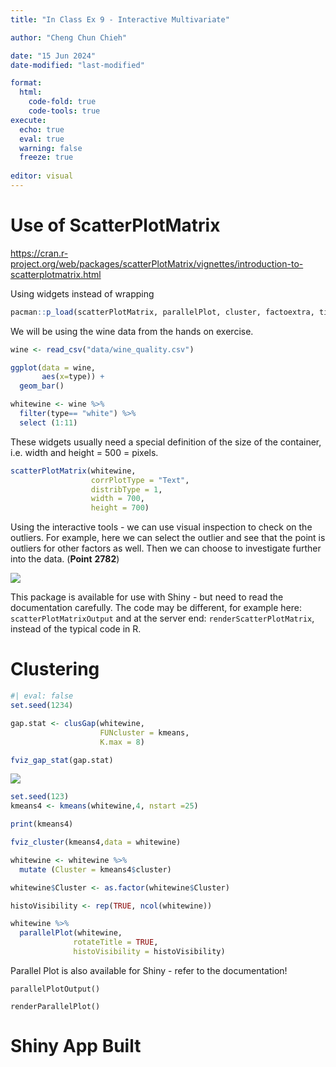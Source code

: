 ```yaml
---
title: "In Class Ex 9 - Interactive Multivariate"

author: "Cheng Chun Chieh"

date: "15 Jun 2024"
date-modified: "last-modified"

format: 
  html:
    code-fold: true
    code-tools: true
execute: 
  echo: true
  eval: true
  warning: false
  freeze: true
 
editor: visual
---
```


# Use of ScatterPlotMatrix

<https://cran.r-project.org/web/packages/scatterPlotMatrix/vignettes/introduction-to-scatterplotmatrix.html>

Using widgets instead of wrapping

```r
pacman::p_load(scatterPlotMatrix, parallelPlot, cluster, factoextra, tidyverse)
```

We will be using the wine data from the hands on exercise.

```r
wine <- read_csv("data/wine_quality.csv")
```

```r
ggplot(data = wine,
       aes(x=type)) +
  geom_bar()
```

```r
whitewine <- wine %>%
  filter(type== "white") %>%
  select (1:11)
```

These widgets usually need a special definition of the size of the container, i.e. width and height = 500 = pixels.

```r
scatterPlotMatrix(whitewine,
                  corrPlotType = "Text",
                  distribType = 1,
                  width = 700,
                  height = 700)
```

Using the interactive tools - we can use visual inspection to check on the outliers. For example, here we can select the outlier and see that the point is outliers for other factors as well. Then we can choose to investigate further into the data. (**Point** **2782**)

![](images/clipboard-2027485638.png)

This package is available for use with Shiny - but need to read the documentation carefully. The code may be different, for example here: `scatterPlotMatrixOutput` and at the server end: `renderScatterPlotMatrix`, instead of the typical code in R.

# Clustering

```r
#| eval: false
set.seed(1234)

gap.stat <- clusGap(whitewine, 
                    FUNcluster = kmeans, 
                    K.max = 8)

fviz_gap_stat(gap.stat)
```

![](images/000012.png)

```r
set.seed(123)
kmeans4 <- kmeans(whitewine,4, nstart =25)

print(kmeans4)
```

```r
fviz_cluster(kmeans4,data = whitewine)
```

```r
whitewine <- whitewine %>%
  mutate (Cluster = kmeans4$cluster)
```

```r
whitewine$Cluster <- as.factor(whitewine$Cluster)
```

```r
histoVisibility <- rep(TRUE, ncol(whitewine))

whitewine %>%
  parallelPlot(whitewine,
              rotateTitle = TRUE,
              histoVisibility = histoVisibility)
```

Parallel Plot is also available for Shiny - refer to the documentation!

`parallelPlotOutput()`

`renderParallelPlot()`

# Shiny App Built
